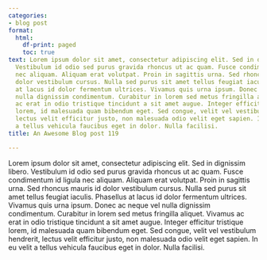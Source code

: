 ```yaml
---
categories:
- blog post
format:
  html:
    df-print: paged
    toc: true
text: Lorem ipsum dolor sit amet, consectetur adipiscing elit. Sed in dignissim libero.
  Vestibulum id odio sed purus gravida rhoncus ut ac quam. Fusce condimentum id ligula
  nec aliquam. Aliquam erat volutpat. Proin in sagittis urna. Sed rhoncus mauris id
  dolor vestibulum cursus. Nulla sed purus sit amet tellus feugiat iaculis. Phasellus
  at lacus id dolor fermentum ultrices. Vivamus quis urna ipsum. Donec ac neque vel
  nulla dignissim condimentum. Curabitur in lorem sed metus fringilla aliquet. Vivamus
  ac erat in odio tristique tincidunt a sit amet augue. Integer efficitur tristique
  lorem, id malesuada quam bibendum eget. Sed congue, velit vel vestibulum hendrerit,
  lectus velit efficitur justo, non malesuada odio velit eget sapien. In eu velit
  a tellus vehicula faucibus eget in dolor. Nulla facilisi.
title: An Awesome Blog post 119

---
```

Lorem ipsum dolor sit amet, consectetur adipiscing elit. Sed in dignissim libero. Vestibulum id odio sed purus gravida rhoncus ut ac quam. Fusce condimentum id ligula nec aliquam. Aliquam erat volutpat. Proin in sagittis urna. Sed rhoncus mauris id dolor vestibulum cursus. Nulla sed purus sit amet tellus feugiat iaculis. Phasellus at lacus id dolor fermentum ultrices. Vivamus quis urna ipsum. Donec ac neque vel nulla dignissim condimentum. Curabitur in lorem sed metus fringilla aliquet. Vivamus ac erat in odio tristique tincidunt a sit amet augue. Integer efficitur tristique lorem, id malesuada quam bibendum eget. Sed congue, velit vel vestibulum hendrerit, lectus velit efficitur justo, non malesuada odio velit eget sapien. In eu velit a tellus vehicula faucibus eget in dolor. Nulla facilisi.
